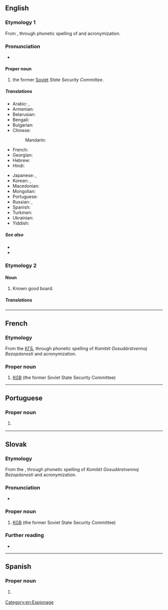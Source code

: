 ==English==
{{wikipedia}}

===Etymology 1===
From {{etyl|ru|en}} {{m|ru|КГБ}}, through phonetic spelling of {{m|ru|Комите́т госуда́рственной безопа́сности||State Security Committee}} and acronymization.

===Pronunciation===
* {{audio|KGB US.ogg|Audio (US)|lang=en}}

====Proper noun====
{{en-proper noun}}

# the former [[Soviet]] ''State Security Committee''.

=====Translations=====
{{trans-top|Soviet KGB}}
* Arabic: {{t|ar|كَي جِي بِي|m}}, {{t|ar|كَاي جِي بِي|m}}
* Armenian: {{t|hy|ՊԱԿ}}
* Belarusian: {{t|be|КДБ|m|sc=Cyrl}}
* Bengali: {{t|bn|কেজিবি|tr=kejibi|sc=Beng}}
* Bulgarian: {{t|bg|КГБ|m|sc=Cyrl}}
* Chinese:
*: Mandarin: {{t+|cmn|克格勃|tr=kègébó|sc=Hani}}
* French: {{t+|fr|KGB|m}}
* Georgian: {{t|ka|სუკ|sc=Geor}}
* Hebrew: {{t|he|ק.ג.ב.|m|tr=ka ge be|sc=Hebr}}
* Hindi: {{t|hi|केजीबी|sc=Deva}}
{{trans-mid}}
* Japanese: {{t|ja|カーゲーベー|tr=kāgēbē|sc=Jpan}}, {{t|ja|ケージービー|tr=kējībī|sc=Jpan}}
* Korean: {{t|ko|카게베|sc=Kore}}, {{t|ko|케이지비|sc=Kore}}
* Macedonian: {{t|mk|КГБ|m|sc=Cyrl}}
* Mongolian: {{t|mn|УАХХ|sc=Cyrl}}
* Portuguese: {{t|pt|KGB|f}}
* Russian: {{t+|ru|КГБ|m}}, {{t|ru|ка-гэ-бэ́|m}} {{qualifier|phonetic respelling}}
* Spanish: {{t+|es|KGB|m}}
* Turkmen: {{t|tk|DHK}}
* Ukrainian: {{t|uk|КДБ|m|sc=Cyrl}}
* Yiddish: {{t|yi|קאַגעבע|f}}
{{trans-bottom}}

=====See also=====
* {{l|en|FSB}}
* {{l|en|NKVD}}

===Etymology 2===

====Noun====
{{en-noun}}

# {{lb|en|electronics}} Known good board.

=====Translations=====
{{trans-top|Known Good Board}}
{{trans-mid}}
{{trans-bottom}}

[[Category:en:Espionage]]

----

==French==

===Etymology===
From the {{etyl|ru|fr}} [[КГБ]], through phonetic spelling of ''Komitét Gosudárstvennoj Bezopásnosti'' and acronymization.

===Proper noun===
{{fr-proper noun|m}}

# [[#English|KGB]] (the former Soviet State Security Committee)

----

==Portuguese==

===Proper noun===
{{pt-proper noun|f}}

# {{l|en|KGB}} {{gloss|Russian secret police}}

{{topics|pt|Russia}}

----

==Slovak==

===Etymology===
From the {{etyl|ru|sk}} {{m|ru|КГБ}}, through phonetic spelling of ''Komitét Gosudárstvennoj Bezopásnosti'' and acronymization.

===Pronunciation===
* {{IPA|/ˈkaː ɡɛː bɛː/|lang=sk}}

===Proper noun===
{{sk-proper noun|g=n}}

# [[#English|KGB]] (the former Soviet State Security Committee)

===Further reading===
* {{R:SDK}}

----

==Spanish==
{{wikipedia|lang=es}}

===Proper noun===
{{es-proper noun|m}}

# {{l|en|KGB}} {{gloss|soviet KGB}}